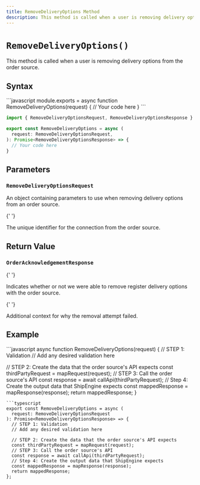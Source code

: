 ```yaml
---
title: RemoveDeliveryOptions Method
description: This method is called when a user is removing delivery options from the order source.
---
```


# `RemoveDeliveryOptions()`

This method is called when a user is removing delivery options from the order source.

## Syntax

<CodeWrapper>
```javascript
module.exports = async function RemoveDeliveryOptions(request) {
  // Your code here
}
```

```typescript
import { RemoveDeliveryOptionsRequest, RemoveDeliveryOptionsResponse } from '@shipengine/connect-order-source-api'

export const RemoveDeliveryOptions = async (
  request: RemoveDeliveryOptionsRequest,
): Promise<RemoveDeliveryOptionsResponse> => {
  // Your code here
}
```

</CodeWrapper>

## Parameters

### `RemoveDeliveryOptionsRequest`

An object containing parameters to use when removing delivery options from an order source.

<Reference>

{' '}

<Field name="connection_id" type="string" required={true}>
  <Description>The unique identifier for the connection from the order source.</Description>
</Field>

</Reference>

## Return Value

### `OrderAcknowledgementResponse`

<Reference>

{' '}

<Field name="succeeded" type="boolean" required={true}>
  <Description>
    Indicates whether or not we were able to remove register delivery options with the order source.
  </Description>
</Field>

{' '}

<Field name="failure_reason" type="string" required={false}>
  <Description>Additional context for why the removal attempt failed.</Description>
</Field>

</Reference>

## Example

<CodeWrapper>
```javascript
async function RemoveDeliveryOptions(request) {
  // STEP 1: Validation
  // Add any desired validation here

// STEP 2: Create the data that the order source's API expects
const thirdPartyRequest = mapRequest(request);
// STEP 3: Call the order source's API
const response = await callApi(thirdPartyRequest);
// Step 4: Create the output data that ShipEngine expects
const mappedResponse = mapResponse(response);
return mappedResponse;
}

````
```typescript
export const RemoveDeliveryOptions = async (
  request: RemoveDeliveryOptionsRequest
): Promise<RemoveDeliveryOptionsResponse> => {
  // STEP 1: Validation
  // Add any desired validation here

  // STEP 2: Create the data that the order source's API expects
  const thirdPartyRequest = mapRequest(request);
  // STEP 3: Call the order source's API
  const response = await callApi(thirdPartyRequest);
  // Step 4: Create the output data that ShipEngine expects
  const mappedResponse = mapResponse(response);
  return mappedResponse;
};
````

</CodeWrapper>
